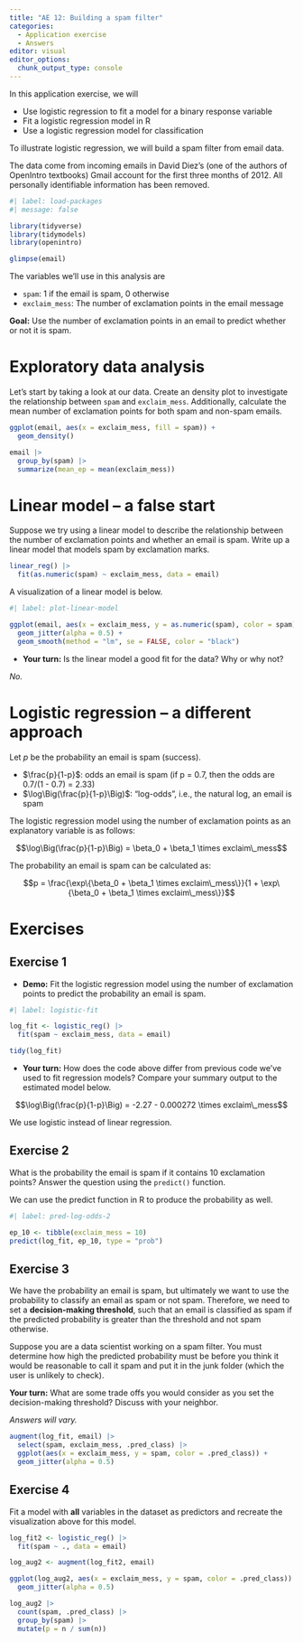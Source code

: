 ---
title: "AE 12: Building a spam filter"
categories: 
  - Application exercise
  - Answers
editor: visual
editor_options: 
  chunk_output_type: console
---

In this application exercise, we will

-   Use logistic regression to fit a model for a binary response variable
-   Fit a logistic regression model in R
-   Use a logistic regression model for classification

To illustrate logistic regression, we will build a spam filter from email data.

The data come from incoming emails in David Diez's (one of the authors of OpenIntro textbooks) Gmail account for the first three months of 2012. All personally identifiable information has been removed.

```{r}
#| label: load-packages
#| message: false

library(tidyverse)
library(tidymodels)
library(openintro)
```

```{r}
glimpse(email)
```

The variables we'll use in this analysis are

-   `spam`: 1 if the email is spam, 0 otherwise
-   `exclaim_mess`: The number of exclamation points in the email message

**Goal:** Use the number of exclamation points in an email to predict whether or not it is spam.

# Exploratory data analysis

Let's start by taking a look at our data. Create an density plot to investigate the relationship between `spam` and `exclaim_mess`. Additionally, calculate the mean number of exclamation points for both spam and non-spam emails.

```{r}
ggplot(email, aes(x = exclaim_mess, fill = spam)) + 
  geom_density()

email |>
  group_by(spam) |>
  summarize(mean_ep = mean(exclaim_mess))
```

# Linear model -- a false start

Suppose we try using a linear model to describe the relationship between the number of exclamation points and whether an email is spam. Write up a linear model that models spam by exclamation marks.

```{r}
linear_reg() |>
  fit(as.numeric(spam) ~ exclaim_mess, data = email)
```

A visualization of a linear model is below.

```{r linear-model}
#| label: plot-linear-model

ggplot(email, aes(x = exclaim_mess, y = as.numeric(spam), color = spam)) + 
  geom_jitter(alpha = 0.5) + 
  geom_smooth(method = "lm", se = FALSE, color = "black")
```

-   **Your turn:** Is the linear model a good fit for the data? Why or why not?

*No.*

# Logistic regression -- a different approach

Let $p$ be the probability an email is spam (success).

-   $\frac{p}{1-p}$: odds an email is spam (if p = 0.7, then the odds are 0.7/(1 - 0.7) = 2.33)
-   $\log\Big(\frac{p}{1-p}\Big)$: "log-odds", i.e., the natural log, an email is spam

The logistic regression model using the number of exclamation points as an explanatory variable is as follows:

$$\log\Big(\frac{p}{1-p}\Big) = \beta_0 + \beta_1 \times exclaim\_mess$$

The probability an email is spam can be calculated as:

$$p = \frac{\exp\{\beta_0 + \beta_1 \times exclaim\_mess\}}{1 + \exp\{\beta_0 + \beta_1 \times exclaim\_mess\}}$$

# Exercises

## Exercise 1

-   **Demo:** Fit the logistic regression model using the number of exclamation points to predict the probability an email is spam.

```{r}
#| label: logistic-fit

log_fit <- logistic_reg() |>
  fit(spam ~ exclaim_mess, data = email)

tidy(log_fit)
```

-   **Your turn:** How does the code above differ from previous code we've used to fit regression models? Compare your summary output to the estimated model below.

$$\log\Big(\frac{p}{1-p}\Big) = -2.27 - 0.000272 \times exclaim\_mess$$

We use logistic instead of linear regression.

## Exercise 2

What is the probability the email is spam if it contains 10 exclamation points? Answer the question using the `predict()` function.

We can use the predict function in R to produce the probability as well.

```{r}
#| label: pred-log-odds-2

ep_10 <- tibble(exclaim_mess = 10)
predict(log_fit, ep_10, type = "prob")
```

## Exercise 3

We have the probability an email is spam, but ultimately we want to use the probability to classify an email as spam or not spam. Therefore, we need to set a **decision-making threshold**, such that an email is classified as spam if the predicted probability is greater than the threshold and not spam otherwise.

Suppose you are a data scientist working on a spam filter. You must determine how high the predicted probability must be before you think it would be reasonable to call it spam and put it in the junk folder (which the user is unlikely to check).

**Your turn:** What are some trade offs you would consider as you set the decision-making threshold? Discuss with your neighbor.

*Answers will vary.*

```{r}
augment(log_fit, email) |>
  select(spam, exclaim_mess, .pred_class) |>
  ggplot(aes(x = exclaim_mess, y = spam, color = .pred_class)) +
  geom_jitter(alpha = 0.5)
```

## Exercise 4

Fit a model with **all** variables in the dataset as predictors and recreate the visualization above for this model.

```{r}
log_fit2 <- logistic_reg() |>
  fit(spam ~ ., data = email)

log_aug2 <- augment(log_fit2, email)

ggplot(log_aug2, aes(x = exclaim_mess, y = spam, color = .pred_class)) +
  geom_jitter(alpha = 0.5)
```

```{r}
log_aug2 |>
  count(spam, .pred_class) |>
  group_by(spam) |>
  mutate(p = n / sum(n))
```
